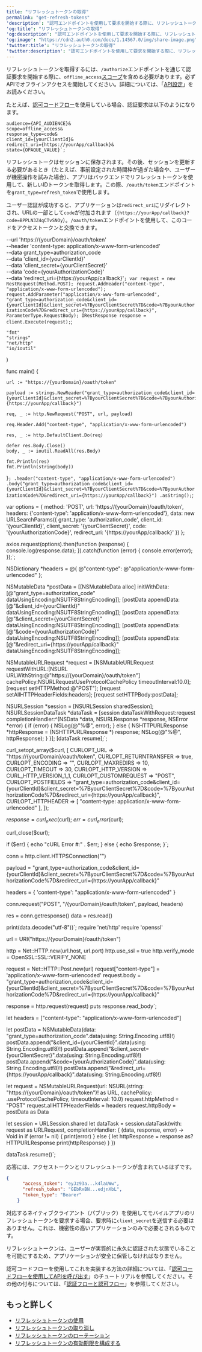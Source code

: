 ```yaml
---
title: "リフレッシュトークンの取得"
permalink: "get-refresh-tokens"
'description': "認可エンドポイントを使用して要求を開始する際に、リフレッシュトークンを取得する方法について説明します。"
'og:title': "リフレッシュトークンの取得"
'og:description': "認可エンドポイントを使用して要求を開始する際に、リフレッシュトークンを取得する方法について説明します。"
'og:image': "https://cdn2.auth0.com/docs/1.14567.0/img/share-image.png"
'twitter:title': "リフレッシュトークンの取得"
'twitter:description': "認可エンドポイントを使用して要求を開始する際に、リフレッシュトークンを取得する方法について説明します。"
---
```



リフレッシュトークンを取得するには、`/authorize`エンドポイントを通じて認証要求を開始する際に、`offline_access`[スコープ](/docs/ja-jp/get-started/apis/scopes)を含める必要があります。必ずAPIでオフラインアクセスを開始してください。詳細については、「[API設定](/docs/ja-jp/get-started/apis/api-settings)」をお読みください。

たとえば、[認可コードフロー](/docs/ja-jp/get-started/authentication-and-authorization-flow/authorization-code-flow)を使用している場合、認証要求は以下のようになります。

    audience={API_AUDIENCE}&
    scope=offline_access&
    response_type=code&
    client_id={yourClientId}&
    redirect_uri={https://yourApp/callback}&
    state={OPAQUE_VALUE}`;

<AuthCodeBlock children={codeExample1} language="text" lines />

リフレッシュトークはセッションに保存されます。その後、セッションを更新する必要があるとき（たとえば、事前設定された時間枠が過ぎた場合や、ユーザーが機密操作を試みた場合）、アプリはバックエンドでリフレッシュトークンを使用して、新しいIDトークンを取得します。この際、`/oauth/token`エンドポイントを`grant_type=refresh_token`で使用します。

ユーザー認証が成功すると、アプリケーションは`redirect_uri`にリダイレクトされ、URLの一部として`code`が付加されます（`{https://yourApp/callback}?code=BPPLN3Z4qCTvSNOy`）。`/oauth/token`エンドポイントを使用して、このコードをアクセストークンと交換できます。

  --url 'https://{yourDomain}/oauth/token' \
  --header 'content-type: application/x-www-form-urlencoded' \
  --data grant_type=authorization_code \
  --data 'client_id={yourClientId}' \
  --data 'client_secret={yourClientSecret}' \
  --data 'code={yourAuthorizationCode}' \
  --data 'redirect_uri={https://yourApp/callback}'`;
var request = new RestRequest(Method.POST);
request.AddHeader("content-type", "application/x-www-form-urlencoded");
request.AddParameter("application/x-www-form-urlencoded", "grant_type=authorization_code&client_id={yourClientId}&client_secret=%7ByourClientSecret%7D&code=%7ByourAuthorizationCode%7D&redirect_uri={https://yourApp/callback}", ParameterType.RequestBody);
IRestResponse response = client.Execute(request);`;

	"fmt"
	"strings"
	"net/http"
	"io/ioutil"
)

func main() {

	url := "https://{yourDomain}/oauth/token"

	payload := strings.NewReader("grant_type=authorization_code&client_id={yourClientId}&client_secret=%7ByourClientSecret%7D&code=%7ByourAuthorizationCode%7D&redirect_uri={https://yourApp/callback}")

	req, _ := http.NewRequest("POST", url, payload)

	req.Header.Add("content-type", "application/x-www-form-urlencoded")

	res, _ := http.DefaultClient.Do(req)

	defer res.Body.Close()
	body, _ := ioutil.ReadAll(res.Body)

	fmt.Println(res)
	fmt.Println(string(body))

}`;
  .header("content-type", "application/x-www-form-urlencoded")
  .body("grant_type=authorization_code&client_id={yourClientId}&client_secret=%7ByourClientSecret%7D&code=%7ByourAuthorizationCode%7D&redirect_uri={https://yourApp/callback}")
  .asString();`;

var options = {
  method: 'POST',
  url: 'https://{yourDomain}/oauth/token',
  headers: {'content-type': 'application/x-www-form-urlencoded'},
  data: new URLSearchParams({
    grant_type: 'authorization_code',
    client_id: '{yourClientId}',
    client_secret: '{yourClientSecret}',
    code: '{yourAuthorizationCode}',
    redirect_uri: '{https://yourApp/callback}'
  })
};

axios.request(options).then(function (response) {
  console.log(response.data);
}).catch(function (error) {
  console.error(error);
});`;

NSDictionary *headers = @{ @"content-type": @"application/x-www-form-urlencoded" };

NSMutableData *postData = [[NSMutableData alloc] initWithData:[@"grant_type=authorization_code" dataUsingEncoding:NSUTF8StringEncoding]];
[postData appendData:[@"&client_id={yourClientId}" dataUsingEncoding:NSUTF8StringEncoding]];
[postData appendData:[@"&client_secret={yourClientSecret}" dataUsingEncoding:NSUTF8StringEncoding]];
[postData appendData:[@"&code={yourAuthorizationCode}" dataUsingEncoding:NSUTF8StringEncoding]];
[postData appendData:[@"&redirect_uri={https://yourApp/callback}" dataUsingEncoding:NSUTF8StringEncoding]];

NSMutableURLRequest *request = [NSMutableURLRequest requestWithURL:[NSURL URLWithString:@"https://{yourDomain}/oauth/token"]
                                                       cachePolicy:NSURLRequestUseProtocolCachePolicy
                                                   timeoutInterval:10.0];
[request setHTTPMethod:@"POST"];
[request setAllHTTPHeaderFields:headers];
[request setHTTPBody:postData];

NSURLSession *session = [NSURLSession sharedSession];
NSURLSessionDataTask *dataTask = [session dataTaskWithRequest:request
                                            completionHandler:^(NSData *data, NSURLResponse *response, NSError *error) {
                                                if (error) {
                                                    NSLog(@"%@", error);
                                                } else {
                                                    NSHTTPURLResponse *httpResponse = (NSHTTPURLResponse *) response;
                                                    NSLog(@"%@", httpResponse);
                                                }
                                            }];
[dataTask resume];`;

curl_setopt_array($curl, [
  CURLOPT_URL => "https://{yourDomain}/oauth/token",
  CURLOPT_RETURNTRANSFER => true,
  CURLOPT_ENCODING => "",
  CURLOPT_MAXREDIRS => 10,
  CURLOPT_TIMEOUT => 30,
  CURLOPT_HTTP_VERSION => CURL_HTTP_VERSION_1_1,
  CURLOPT_CUSTOMREQUEST => "POST",
  CURLOPT_POSTFIELDS => "grant_type=authorization_code&client_id={yourClientId}&client_secret=%7ByourClientSecret%7D&code=%7ByourAuthorizationCode%7D&redirect_uri={https://yourApp/callback}",
  CURLOPT_HTTPHEADER => [
    "content-type: application/x-www-form-urlencoded"
  ],
]);

$response = curl_exec($curl);
$err = curl_error($curl);

curl_close($curl);

if ($err) {
  echo "cURL Error #:" . $err;
} else {
  echo $response;
}`;

conn = http.client.HTTPSConnection("")

payload = "grant_type=authorization_code&client_id={yourClientId}&client_secret=%7ByourClientSecret%7D&code=%7ByourAuthorizationCode%7D&redirect_uri={https://yourApp/callback}"

headers = { 'content-type': "application/x-www-form-urlencoded" }

conn.request("POST", "/{yourDomain}/oauth/token", payload, headers)

res = conn.getresponse()
data = res.read()

print(data.decode("utf-8"))`;
require 'net/http'
require 'openssl'

url = URI("https://{yourDomain}/oauth/token")

http = Net::HTTP.new(url.host, url.port)
http.use_ssl = true
http.verify_mode = OpenSSL::SSL::VERIFY_NONE

request = Net::HTTP::Post.new(url)
request["content-type"] = 'application/x-www-form-urlencoded'
request.body = "grant_type=authorization_code&client_id={yourClientId}&client_secret=%7ByourClientSecret%7D&code=%7ByourAuthorizationCode%7D&redirect_uri={https://yourApp/callback}"

response = http.request(request)
puts response.read_body`;

let headers = ["content-type": "application/x-www-form-urlencoded"]

let postData = NSMutableData(data: "grant_type=authorization_code".data(using: String.Encoding.utf8)!)
postData.append("&client_id={yourClientId}".data(using: String.Encoding.utf8)!)
postData.append("&client_secret={yourClientSecret}".data(using: String.Encoding.utf8)!)
postData.append("&code={yourAuthorizationCode}".data(using: String.Encoding.utf8)!)
postData.append("&redirect_uri={https://yourApp/callback}".data(using: String.Encoding.utf8)!)

let request = NSMutableURLRequest(url: NSURL(string: "https://{yourDomain}/oauth/token")! as URL,
                                        cachePolicy: .useProtocolCachePolicy,
                                    timeoutInterval: 10.0)
request.httpMethod = "POST"
request.allHTTPHeaderFields = headers
request.httpBody = postData as Data

let session = URLSession.shared
let dataTask = session.dataTask(with: request as URLRequest, completionHandler: { (data, response, error) -> Void in
  if (error != nil) {
    print(error)
  } else {
    let httpResponse = response as? HTTPURLResponse
    print(httpResponse)
  }
})

dataTask.resume()`;

<CodeGroup>
<AuthCodeBlock children={codeExample2} language="bash" filename="cURL" />
<AuthCodeBlock children={codeExample3} language="csharp" filename="C#" />
<AuthCodeBlock children={codeExample4} language="go" filename="Go" />
<AuthCodeBlock children={codeExample5} language="java" filename="Java" />
<AuthCodeBlock children={codeExample6} language="javascript" filename="Node.JS" />
<AuthCodeBlock children={codeExample7} language="obj-c" filename="Obj-C" />
<AuthCodeBlock children={codeExample8} language="php" filename="PHP" />
<AuthCodeBlock children={codeExample9} language="python" filename="Python" />
<AuthCodeBlock children={codeExample10} language="ruby" filename="Ruby" />
<AuthCodeBlock children={codeExample11} language="swift" filename="Swift" />
</CodeGroup>

応答には、アクセストークンとリフレッシュトークンが含まれているはずです。

```json lines
{
      "access_token": "eyJz93a...k4laUWw",
      "refresh_token": "GEbRxBN...edjnXbL",
      "token_type": "Bearer"
    }
```

対応するネイティブクライアント（パブリック）を使用してモバイルアプリのリフレッシュトークンを要求する場合、要求時に`client_secret`を送信する必要はありません。これは、機密性の高いアプリケーションのみで必要とされるものです。

リフレッシュトークンは、ユーザーが実質的に永久に認証された状態でいることを可能にするため、アプリケーションが安全に保管しなければなりません。

認可コードフローを使用してこれを実装する方法の詳細については、「[認可コードフローを使用してAPIを呼び出す](/docs/ja-jp/get-started/authentication-and-authorization-flow/authorization-code-flow/call-your-api-using-the-authorization-code-flow)」のチュートリアルを参照してください。その他の付与については、「[認証フローと認可フロー](/docs/ja-jp/get-started/authentication-and-authorization-flow)」を参照してください。

## もっと詳しく

* [リフレッシュトークンの使用](/docs/ja-jp/secure/tokens/refresh-tokens/use-refresh-tokens)
* [リフレッシュトークンの取り消し](/docs/ja-jp/secure/tokens/refresh-tokens/revoke-refresh-tokens)
* [リフレッシュトークンのローテーション](/docs/ja-jp/secure/tokens/refresh-tokens/refresh-token-rotation)
* [リフレッシュトークンの有効期限を構成する](/docs/ja-jp/secure/tokens/refresh-tokens/configure-refresh-token-expiration)
